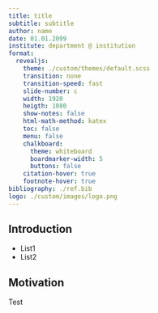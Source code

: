 ```yaml
---
title: title
subtitle: subtitle
author: name
date: 01.01.2099
institute: department @ institution
format:
  revealjs:
    theme: ./custom/themes/default.scss
    transition: none
    transition-speed: fast
    slide-number: c
    width: 1920
    heigth: 1080
    show-notes: false
    html-math-method: katex
    toc: false
    menu: false
    chalkboard:
      theme: whiteboard
      boardmarker-width: 5
      buttons: false
    citation-hover: true
    footnote-hover: true
bibliography: ./ref.bib
logo: ./custom/images/logo.png
---
```


## Introduction

- List1
- List2

## Motivation

::: middle
Test
:::

